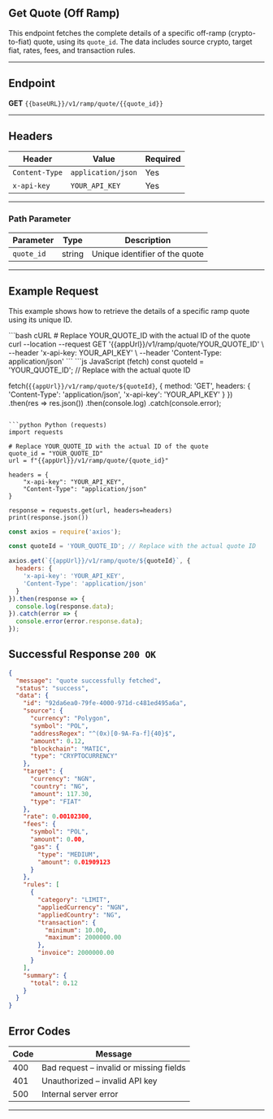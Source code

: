 ## Get Quote (Off Ramp)

This endpoint fetches the complete details of a specific off-ramp (crypto-to-fiat) quote, using its `quote_id`.
The data includes source crypto, target fiat, rates, fees, and transaction rules.


---

## Endpoint

**GET** `{{baseURL}}/v1/ramp/quote/{{quote_id}}`

---


## Headers

| Header         | Value              | Required |
|----------------|--------------------|----------|
| `Content-Type` | `application/json` | Yes      |
| `x-api-key`    | `YOUR_API_KEY`        | Yes      |

---

### Path Parameter

| Parameter    | Type   | Description                        |
|--------------|--------|------------------------------------|
| `quote_id`   | string | Unique identifier of the quote     |

---

## Example Request

This example shows how to retrieve the details of a specific ramp quote using its unique ID.

<CodeGroup>
```bash cURL
# Replace YOUR_QUOTE_ID with the actual ID of the quote
curl --location --request GET '{{appUrl}}/v1/ramp/quote/YOUR_QUOTE_ID' \
--header 'x-api-key: YOUR_API_KEY' \
--header 'Content-Type: application/json'
```
```js JavaScript (fetch)
const quoteId = 'YOUR_QUOTE_ID'; // Replace with the actual quote ID

fetch(`{{appUrl}}/v1/ramp/quote/${quoteId}`, {
  method: 'GET',
  headers: {
    'Content-Type': 'application/json',
    'x-api-key': 'YOUR_API_KEY'
  }
})
.then(res => res.json())
.then(console.log)
.catch(console.error);
```

```python Python (requests)
import requests

# Replace YOUR_QUOTE_ID with the actual ID of the quote
quote_id = "YOUR_QUOTE_ID"
url = f"{{appUrl}}/v1/ramp/quote/{quote_id}"

headers = {
    "x-api-key": "YOUR_API_KEY",
    "Content-Type": "application/json"
}

response = requests.get(url, headers=headers)
print(response.json())
```
```js Node.js (axios)
const axios = require('axios');

const quoteId = 'YOUR_QUOTE_ID'; // Replace with the actual quote ID

axios.get(`{{appUrl}}/v1/ramp/quote/${quoteId}`, {
  headers: {
    'x-api-key': 'YOUR_API_KEY',
    'Content-Type': 'application/json'
  }
}).then(response => {
  console.log(response.data);
}).catch(error => {
  console.error(error.response.data);
});
```
</CodeGroup>


## Successful Response `200 OK`  
```json
{
  "message": "quote successfully fetched",
  "status": "success",
  "data": {
    "id": "92da6ea0-79fe-4000-971d-c481ed495a6a",
    "source": {
      "currency": "Polygon",
      "symbol": "POL",
      "addressRegex": "^(0x)[0-9A-Fa-f]{40}$",
      "amount": 0.12,
      "blockchain": "MATIC",
      "type": "CRYPTOCURRENCY"
    },
    "target": {
      "currency": "NGN",
      "country": "NG",
      "amount": 117.30,
      "type": "FIAT"
    },
    "rate": 0.00102300,
    "fees": {
      "symbol": "POL",
      "amount": 0.00,
      "gas": {
        "type": "MEDIUM",
        "amount": 0.01909123
      }
    },
    "rules": [
      {
        "category": "LIMIT",
        "appliedCurrency": "NGN",
        "appliedCountry": "NG",
        "transaction": {
          "minimum": 10.00,
          "maximum": 2000000.00
        },
        "invoice": 2000000.00
      }
    ],
    "summary": {
      "total": 0.12
    }
  }
}
```

## Error Codes

| Code | Message                                   |
|------|-------------------------------------------|
| 400  | Bad request – invalid or missing fields   |
| 401  | Unauthorized – invalid API key            |
| 500  | Internal server error                     |

---

